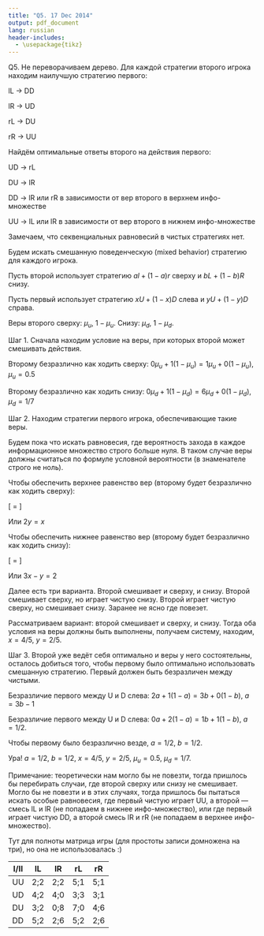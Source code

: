 ```yaml
---
title: "Q5. 17 Dec 2014"
output: pdf_document
lang: russian
header-includes: 
  - \usepackage{tikz}
---
```


Q5. Не переворачиваем дерево. Для каждой стратегии второго игрока находим наилучшую стратегию первого:

lL -> DD 

lR -> UD 

rL -> DU 

rR -> UU

Найдём оптимальные ответы второго на действия первого:


UD -> rL

DU -> lR

DD -> lR или rR в зависимости от вер второго в верхнем инфо-множестве

UU -> lL или lR в зависимости от вер второго в нижнем инфо-множестве

Замечаем, что секвенциальных равновесий в чистых стратегиях нет. 

Будем искать смешанную поведенческую (mixed behavior) стратегию для каждого игрока.

Пусть второй использует стратегию $al+(1-a)r$ сверху и $bL+(1-b)R$ снизу.

Пусть первый использует стратегию $xU+(1-x)D$ слева и $yU+(1-y)D$ справа.


Веры второго сверху: $\mu_u$, $1-\mu_u$. Снизу: $\mu_d$, $1-\mu_d$.

Шаг 1. Сначала находим условие на веры, при которых второй может смешивать действия.

Второму безразлично как ходить сверху: $0\mu_u+1(1-\mu_u)=1\mu_u+0(1-\mu_u)$, $\mu_u=0.5$

Второму безразлично как ходить снизу: $0\mu_d+1(1-\mu_d)=6\mu_d+0(1-\mu_d)$, $\mu_d=1/7$

Шаг 2. Находим стратегии первого игрока, обеспечивающие такие веры. 

Будем пока что искать равновесия, где вероятность захода в каждое информационное множество строго больше нуля. В таком случае веры должны считаться по формуле условной вероятности (в знаменателе строго не ноль).

Чтобы обеспечить верхнее равенство вер (второму будет безразлично как ходить сверху): 

\[
\frac{x\cdot \frac{1}{3}}{y\cdot \frac{2}{3}}=\frac{0.5}{0.5}
\]

Или $2y=x$

Чтобы обеспечить нижнее равенство вер (второму будет безразлично как ходить снизу):

\[
\frac{(1-x)\cdot \frac{1}{3}}{(1-y)\cdot \frac{2}{3}}=\frac{1/7}{6/7}
\]

Или $3x-y=2$

Далее есть три варианта. Второй смешивает и сверху, и снизу. Второй смешивает сверху, но играет чистую снизу. Второй играет чистую сверху, но смешивает снизу. Заранее не ясно где повезет.

Рассматриваем вариант: второй смешивает и сверху, и снизу. Тогда оба условия на веры должны быть выполнены, получаем систему, находим, $x=4/5$, $y=2/5$.


Шаг 3. Второй уже ведёт себя оптимально и веры у него состоятельны, осталось добиться того, чтобы первому было оптимально использовать смешанную стратегию. Первый должен быть безразличен между чистыми.

Безразличие первого между U и D слева: $2a+1(1-a)=3b+0(1-b)$, $a=3b-1$

Безразличие первого между U и D слева: $0a+2(1-a)=1b+1(1-b)$, $a=1/2$.

Чтобы первому было безразлично везде, $a=1/2$, $b=1/2$.

Ура! $a=1/2$, $b=1/2$, $x=4/5$, $y=2/5$, $\mu_u=0.5$, $\mu_d=1/7$.


Примечание: теоретически нам могло бы не повезти, тогда пришлось бы перебирать случаи, где второй сверху или снизу не смешивает. Могло бы не повезти и в этих случаях, тогда пришлось бы пытаться искать особые равновесия, где первый чистую играет UU, а второй --- смесь lL и lR (не попадаем в нижнее инфо-множество), или где первый играет чистую DD, а второй смесь lR и rR (не попадаем в верхнее инфо-множество).


Тут для полноты матрица игры (для простоты записи домножена на три), но она не использовалась :)

I/II| lL  |  lR  |   rL  | rR  |
--- | --- | -----|-------|-----|
UU  | 2;2 | 2;2  |  5;1  | 5;1 |
UD  | 4;2 | 4;0  | 3;3   | 3;1 |
DU  | 3;2 |  0;8 |  7;0  | 4;6 |
DD  | 5;2 | 2;6  |  5;2  | 2;6 |
